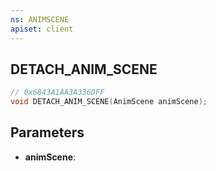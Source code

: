 ```yaml
---
ns: ANIMSCENE
apiset: client
---
```

## DETACH_ANIM_SCENE

```c
// 0x6843A1AA3A336DFF
void DETACH_ANIM_SCENE(AnimScene animScene);
```


## Parameters
* **animScene**: